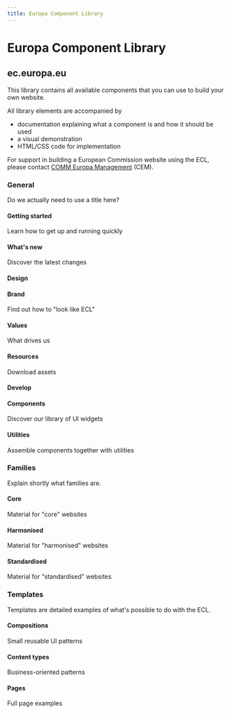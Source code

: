 ```yaml
---
title: Europa Component Library
---
```



# Europa Component Library

## ec.europa.eu

This library contains all available components that you can use to build your own website.

All library elements are accompanied by

- documentation explaining what a component is and how it should be used
- a visual demonstration
- HTML/CSS code for implementation

For support in building a European Commission website using the ECL, please contact [COMM Europa Management](mailto:Europamanagement@ec.europa.eu) (CEM).

### General

Do we actually need to use a title here?

<Row spacing="pt-l">
  <Col col="12 sm-6 lg-4" spacing="pv-m">
    <div
      style={{
        border: '1px solid #e3e3e3',
        flexGrow: 1,
        padding: '1rem',
      }}
    >
      <h4
        style={{
          font: 'normal normal 600 1.125rem/1.5rem Arial, sans-serif',
          color: '#404040',
        }}
      >
        Getting started
      </h4>
      <p>Learn how to get up and running quickly</p>
    </div>
  </Col>
  <Col col="12 sm-6 lg-4" spacing="pv-m">
    <div
      style={{
        border: '1px solid #e3e3e3',
        flexGrow: 1,
        padding: '1rem',
      }}
    >
      <h4
        style={{
          font: 'normal normal 600 1.125rem/1.5rem Arial, sans-serif',
          color: '#404040',
        }}
      >
        What's new
      </h4>
      <p>Discover the latest changes</p>
    </div>
  </Col>
</Row>

#### Design

<Row spacing="pt-l">
  <Col col="12 sm-6 lg-4" spacing="pv-m" style={{ display: 'flex' }}>
    <div
      style={{
        border: '1px solid #e3e3e3',
        flexGrow: 1,
        padding: '1rem',
      }}
    >
      <h4
        style={{
          font: 'normal normal 600 1.125rem/1.5rem Arial, sans-serif',
          color: '#404040',
        }}
      >
        Brand
      </h4>
      <p>Find out how to "look like ECL"</p>
    </div>
  </Col>
  <Col col="12 sm-6 lg-4" spacing="pv-m" style={{ display: 'flex' }}>
    <div
      style={{
        border: '1px solid #e3e3e3',
        flexGrow: 1,
        padding: '1rem',
      }}
    >
      <h4
        style={{
          font: 'normal normal 600 1.125rem/1.5rem Arial, sans-serif',
          color: '#404040',
        }}
      >
        Values
      </h4>
      <p>What drives us</p>
    </div>
  </Col>
  <Col col="12 sm-6 lg-4" spacing="pv-m" style={{ display: 'flex' }}>
    <div
      style={{
        border: '1px solid #e3e3e3',
        flexGrow: 1,
        padding: '1rem',
      }}
    >
      <h4
        style={{
          font: 'normal normal 600 1.125rem/1.5rem Arial, sans-serif',
          color: '#404040',
        }}
      >
        Resources
      </h4>
      <p>Download assets</p>
    </div>
  </Col>
</Row>

#### Develop

<Row spacing="pt-l">
  <Col col="12 sm-6 lg-4" spacing="pv-m" style={{ display: 'flex' }}>
    <div
      style={{
        border: '1px solid #e3e3e3',
        flexGrow: 1,
        padding: '1rem',
      }}
    >
      <h4
        style={{
          font: 'normal normal 600 1.125rem/1.5rem Arial, sans-serif',
          color: '#404040',
        }}
      >
        Components
      </h4>
      <p>Discover our library of UI widgets</p>
    </div>
  </Col>
  <Col col="12 sm-6 lg-4" spacing="pv-m" style={{ display: 'flex' }}>
    <div
      style={{
        border: '1px solid #e3e3e3',
        flexGrow: 1,
        padding: '1rem',
      }}
    >
      <h4
        style={{
          font: 'normal normal 600 1.125rem/1.5rem Arial, sans-serif',
          color: '#404040',
        }}
      >
        Utilities
      </h4>
      <p>Assemble components together with utilities</p>
    </div>
  </Col>
</Row>

### Families

Explain shortly what families are.

<Row spacing="pv-m">
  <Col col="12 sm-6 lg-4" spacing="pv-m" style={{ display: 'flex' }}>
    <div
      style={{
        border: '1px solid #e3e3e3',
        flexGrow: 1,
        padding: '1rem',
      }}
    >
      <h4
        style={{
          font: 'normal normal 600 1.125rem/1.5rem Arial, sans-serif',
          color: '#404040',
        }}
      >
        Core
      </h4>
      <p>Material for "core" websites</p>
    </div>
  </Col>
  <Col col="12 sm-6 lg-4" spacing="pv-m" style={{ display: 'flex' }}>
    <div
      style={{
        border: '1px solid #e3e3e3',
        flexGrow: 1,
        padding: '1rem',
      }}
    >
      <h4
        style={{
          font: 'normal normal 600 1.125rem/1.5rem Arial, sans-serif',
          color: '#404040',
        }}
      >
        Harmonised
      </h4>
      <p>Material for "harmonised" websites</p>
    </div>
  </Col>
  <Col col="12 sm-6 lg-4" spacing="pv-m" style={{ display: 'flex' }}>
    <div
      style={{
        border: '1px solid #e3e3e3',
        flexGrow: 1,
        padding: '1rem',
      }}
    >
      <h4
        style={{
          font: 'normal normal 600 1.125rem/1.5rem Arial, sans-serif',
          color: '#404040',
        }}
      >
        Standardised
      </h4>
      <p>Material for "standardised" websites</p>
    </div>
  </Col>
</Row>

### Templates

Templates are detailed examples of what's possible to do with the ECL.

<Row spacing="pv-m">
  <Col col="12 sm-6 lg-4" spacing="pv-m" style={{ display: 'flex' }}>
    <div
      style={{
        border: '1px solid #e3e3e3',
        flexGrow: 1,
        padding: '1rem',
      }}
    >
      <h4
        style={{
          font: 'normal normal 600 1.125rem/1.5rem Arial, sans-serif',
          color: '#404040',
        }}
      >
        Compositions
      </h4>
      <p>Small reusable UI patterns</p>
    </div>
  </Col>
  <Col col="12 sm-6 lg-4" spacing="pv-m">
    <div
      style={{
        border: '1px solid #e3e3e3',
        flexGrow: 1,
        padding: '1rem',
      }}
    >
      <h4
        style={{
          font: 'normal normal 600 1.125rem/1.5rem Arial, sans-serif',
          color: '#404040',
        }}
      >
        Content types
      </h4>
      <p>Business-oriented patterns</p>
    </div>

  </Col>
  <Col col="12 sm-6 lg-4" spacing="pv-m" style={{ display: 'flex' }}>
    <div
      style={{
        border: '1px solid #e3e3e3',
        flexGrow: 1,
        padding: '1rem',
      }}
    >
      <h4
        style={{
          font: 'normal normal 600 1.125rem/1.5rem Arial, sans-serif',
          color: '#404040',
        }}
      >
        Pages
      </h4>
      <p>Full page examples</p>
    </div>
  </Col>
</Row>
